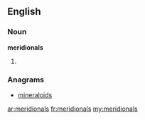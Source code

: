 ==English==

===Noun===
'''meridionals'''

# {{plural of|[[meridional]]}}

===Anagrams===
* [[mineraloids#English|mineraloids]]

[[ar:meridionals]]
[[fr:meridionals]]
[[my:meridionals]]